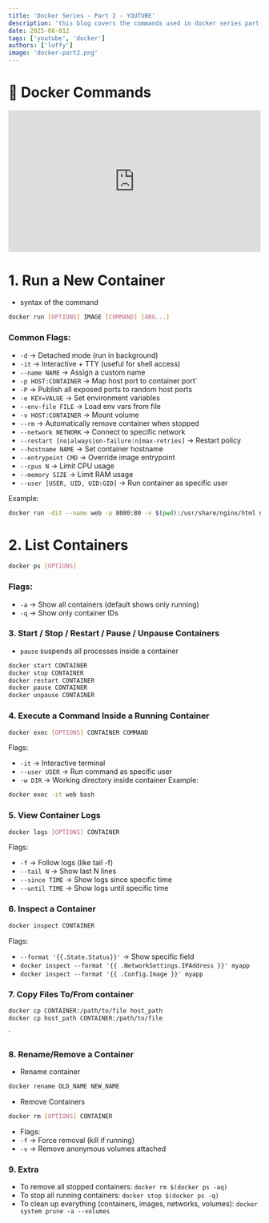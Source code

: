 ```yaml
---
title: 'Docker Series - Part 2 - YOUTUBE'
description: 'this blog covers the commands used in docker series part-2 video'
date: 2025-08-012
tags: ['youtube', 'docker']
authors: ['luffy']
image: 'docker-part2.png'
---
```



# 🐳 Docker Commands
<div style="position: relative; padding-bottom: 56.25%; height: 0; overflow: hidden;">
  <iframe 
    src="https://www.youtube.com/embed/UK_JASUB77A" 
    style="position: absolute; top: 0; left: 0; width: 100%; height: 100%; border:0;" 
    allowfullscreen 
    title="YouTube Video">
  </iframe>
</div>

# 1. Run a New Container

- syntax of the command
```bash
docker run [OPTIONS] IMAGE [COMMAND] [ARG...]
```

### Common Flags:
- `-d` → Detached mode (run in background)
- `-it` → Interactive + TTY (useful for shell access)
- `--name NAME` → Assign a custom name
- `-p HOST:CONTAINER` → Map host port to container port`
- `-P` → Publish all exposed ports to random host ports
- `-e KEY=VALUE` → Set environment variables
- `--env-file FILE` → Load env vars from file
- `-v HOST:CONTAINER` → Mount volume
- `--rm` → Automatically remove container when stopped
- `--network NETWORK` → Connect to specific network
- `--restart [no|always|on-failure:n|max-retries]` → Restart policy
- `--hostname NAME` → Set container hostname
- `--entrypoint CMD` → Override image entrypoint
- `--cpus N` → Limit CPU usage
- `--memory SIZE` → Limit RAM usage
- `--user [USER, UID, UID:GID]` → Run container as specific user

Example:
```bash
docker run -dit --name web -p 8080:80 -v $(pwd):/usr/share/nginx/html nginx
```

# 2. List Containers
```bash
docker ps [OPTIONS]
```
### Flags:

- `-a` → Show all containers (default shows only running)
- `-q` → Show only container IDs

### 3. Start / Stop / Restart / Pause / Unpause Containers

- `pause` suspends all processes inside a container
```bash
docker start CONTAINER
docker stop CONTAINER
docker restart CONTAINER
docker pause CONTAINER
docker unpause CONTAINER
```

### 4. Execute a Command Inside a Running Container
```bash
docker exec [OPTIONS] CONTAINER COMMAND
```
Flags:
- `-it` → Interactive terminal
- `--user USER` → Run command as specific user
- `-w DIR` → Working directory inside container
Example:
```bash
docker exec -it web bash
```

### 5. View Container Logs
```bash
docker logs [OPTIONS] CONTAINER
```
Flags:
- `-f` → Follow logs (like tail -f)
- `--tail N` → Show last N lines
- `--since TIME` → Show logs since specific time
- `--until TIME` → Show logs until specific time

### 6. Inspect a Container
```bash
docker inspect CONTAINER
```
Flags:
- `--format '{{.State.Status}}'` → Show specific field
- `docker inspect --format '{{ .NetworkSettings.IPAddress }}' myapp`
- `docker inspect --format '{{ .Config.Image }}' myapp`


### 7. Copy Files To/From container
```bash
docker cp CONTAINER:/path/to/file host_path
docker cp host_path CONTAINER:/path/to/file
```
`
### 8. Rename/Remove a Container

- Rename container
```bash
docker rename OLD_NAME NEW_NAME
```
- Remove Containers
```bash
docker rm [OPTIONS] CONTAINER
```
- Flags:
- `-f` → Force removal (kill if running)
- `-v` → Remove anonymous volumes attached

### 9. Extra
- To remove all stopped containers: `docker rm $(docker ps -aq)`
- To stop all running containers: `docker stop $(docker ps -q)`
- To clean up everything (containers, images, networks, volumes): `docker system prune -a --volumes`